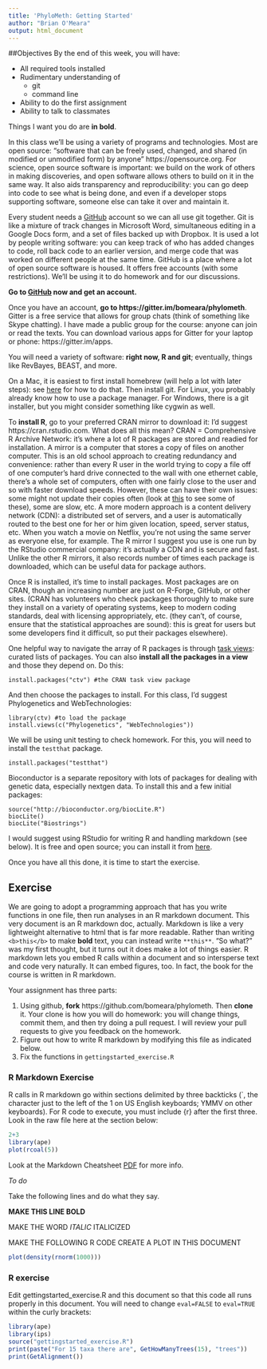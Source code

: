 ```yaml
---
title: 'PhyloMeth: Getting Started'
author: "Brian O'Meara"
output: html_document
---
```


##Objectives
By the end of this week, you will have:

* All required tools installed
* Rudimentary understanding of
    + git
    + command line
* Ability to do the first assignment
* Ability to talk to classmates

Things I want you do are **in bold**.

In this class we'll be using a variety of programs and technologies. Most are open source: "software that can be freely used, changed, and shared (in modified or unmodified form) by anyone" https://opensource.org. For science, open source software is important: we build on the work of others in making discoveries, and open software allows others to build on it in the same way. It also aids transparency and reproducibility: you can go deep into code to see what is being done, and even if a developer stops supporting software, someone else can take it over and maintain it.

Every student needs a [GitHub](http://github.com) account so we can all use git together. Git is like a mixture of track changes in Microsoft Word, simultaneous editing in a Google Docs form, and a set of files backed up with Dropbox. It is used a lot by people writing software: you can keep track of who has added changes to code, roll back code to an earlier version, and merge code that was worked on different people at the same time. GitHub is a place where a lot of open source software is housed. It offers free accounts (with some restrictions). We'll be using it to do homework and for our discussions.

**Go to [GitHub](http://github.com) now and get an account.**

Once you have an account, **go to https://gitter.im/bomeara/phylometh**. Gitter is a free service that allows for group chats (think of something like Skype chatting). I have made a public group for the course: anyone can join or read the texts. You can download various apps for Gitter for your laptop or phone: https://gitter.im/apps.

You will need a variety of software: **right now, R and git**; eventually, things like RevBayes, BEAST, and more.

On a Mac, it is easiest to first install homebrew (will help a lot with later steps): see [here](http://brew.sh) for how to do that. Then install git. For Linux, you probably already know how to use a package manager. For Windows, there is a git installer, but you might consider something like cygwin as well.

To **install R**, go to your preferred CRAN mirror to download it: I'd suggest https://cran.rstudio.com. What does all this mean? CRAN = Comprehensive R Archive Network: it's where a lot of R packages are stored and readied for installation. A mirror is a computer that stores a copy of files on another computer. This is an old school approach to creating redundancy and convenience: rather than every R user in the world trying to copy a file off of one computer's hard drive connected to the wall with one ethernet cable, there's a whole set of computers, often with one fairly close to the user and so with faster download speeds. However, these can have their own issues: some might not update their copies often (look at [this](https://cran.r-project.org/mirmon_report.html) to see some of these), some are slow, etc. A more modern approach is a content delivery network (CDN): a distributed set of servers, and a user is automatically routed to the best one for her or him given location, speed, server status, etc. When you watch a movie on Netflix, you're not using the same server as everyone else, for example. The R mirror I suggest you use is one run by the RStudio commercial company: it's actually a CDN and is secure and fast. Unlike the other R mirrors, it also records number of times each package is downloaded, which can be useful data for package authors.

Once R is installed, it's time to install packages. Most packages are on CRAN, though an increasing number are just on R-Forge, GitHub, or other sites. (CRAN has volunteers who check packages thoroughly to make sure they install on a variety of operating systems, keep to modern coding standards, deal with licensing appropriately, etc. (they can't, of course, ensure that the statistical approaches are sound): this is great for users but some developers find it difficult, so put their packages elsewhere).

One helpful way to navigate the array of R packages is through [task views](https://cran.r-project.org/web/views/): curated lists of packages. You can also **install all the packages in a view** and those they depend on. Do this:

```
install.packages("ctv") #the CRAN task view package
```

And then choose the packages to install. For this class, I'd suggest Phylogenetics and WebTechnologies:

```
library(ctv) #to load the package
install.views(c("Phylogenetics", "WebTechnologies"))
```

We will be using unit testing to check homework. For this, you will need to install the `testthat` package.

```
install.packages("testthat")
```

Bioconductor is a separate repository with lots of packages for dealing with genetic data, especially nextgen data. To install this and a few initial packages:

```
source("http://bioconductor.org/biocLite.R")
biocLite()
biocLite("Biostrings")
```

I would suggest using RStudio for writing R and handling markdown (see below). It is free and open source; you can install it from [here](https://www.rstudio.com/products/RStudio/).

Once you have all this done, it is time to start the exercise.

## Exercise

We are going to adopt a programming approach that has you write functions in one file, then run analyses in an R markdown document. This very document is an R markdown doc, actually. Markdown is like a very lightweight alternative to html that is far more readable. Rather than writing `<b>this</b>` to make **bold** text, you can instead write `**this**`. "So what?" was my first thought, but it turns out it does make a lot of things easier. R markdown lets you embed R calls within a document and so intersperse text and code very naturally. It can embed figures, too. In fact, the book for the course is written in R markdown.

Your assignment has three parts:

1. Using github, **fork**  https://github.com/bomeara/phylometh. Then **clone** it. Your clone is how you will do homework: you will change things, commit them, and then try doing a pull request. I will review your pull requests to give you feedback on the homework.
2. Figure out how to write R markdown by modifying this file as indicated below.
3. Fix the functions in `gettingstarted_exercise.R`

### R Markdown Exercise

R calls in R markdown go within sections delimited by three backticks (`, the character just to the left of the 1 on US English keyboards; YMMV on other keyboards). For R code to execute, you must include {r} after the first three. Look in the raw file here at the section below:

```r
2+3
library(ape)
plot(rcoal(5))
```

Look at the Markdown Cheatsheet [PDF](https://www.rstudio.com/wp-content/uploads/2015/02/rmarkdown-cheatsheet.pdf) for more info.

*To do*

Take the following lines and do what they say.

**MAKE THIS LINE BOLD**

MAKE THE WORD *ITALIC* ITALICIZED

MAKE THE FOLLOWING R CODE CREATE A PLOT IN THIS DOCUMENT

```r
plot(density(rnorm(1000)))
```

### R exercise

Edit gettingstarted_exercise.R and this document so that this code all runs properly in this document. You will need to change `eval=FALSE` to `eval=TRUE` within the curly brackets:

```r
library(ape)
library(ips)
source("gettingstarted_exercise.R")
print(paste("For 15 taxa there are", GetHowManyTrees(15), "trees"))
print(GetAlignment())
```
